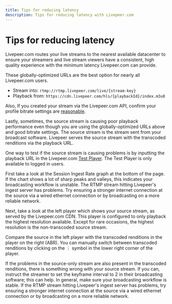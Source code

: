 ```yaml
---
title: Tips for reducing latency
description: Tips for reducing latency with Livepeer.com
---
```


# Tips for reducing latency

Livepeer.com routes your live streams to the nearest available datacenter to
ensure your streamers and live stream viewers have a consistent, high quality
experience with the minimum latency Livepeer.com can provide.

These globally-optimized URLs are the best option for nearly all Livepeer.com
users.

- Stream into: `rtmp://rtmp.livepeer.com/live/{stream-key}`
- Playback from: `https://cdn.livepeer.com/hls/{playbackId}/index.m3u8`

Also, If you created your stream via the Livepeer.com API, confirm your profile
bitrate settings are
[reasonable](https://developer.apple.com/documentation/http_live_streaming/hls_authoring_specification_for_apple_devices).

Lastly, sometimes, the source stream is causing poor playback performance even
though you are using the globally-optimized URLs above and good bitrate
settings. The source stream is the stream sent from your broadcast software.
Livepeer serves the source stream with the transcoded renditions via the
playback URL.

One way to test if the source stream is causing problems is by inputting the
playback URL in the Livepeer.com [Test Player](/app/test-player). The Test
Player is only available to logged in users.

First take a look at the Session Ingest Rate graph at the bottom of the page. If
the chart shows a lot of sharp peaks and valleys, this indicates your
broadcasting workflow is unstable. The RTMP stream hitting Livepeer's ingest
server has problems. Try ensuring a stronger internet connection at the source
via a wired ethernet connection or by broadcasting on a more reliable network.

Next, take a look at the left player which shows your source stream, as served
by the Livepeer.com CDN. This player is configured to only playback the highest
resolution available. Except for rare occasions, the highest resolution is the
non-transcoded source stream.

Compare the source in the left player with the transcoded renditions in the
player on the right (ABR). You can manually switch between transcoded renditions
by clicking on the ⋮ symbol in the lower right corner of the player.

If the problems in the source-only stream are also present in the transcoded
renditions, there is something wrong with your source stream. If you can,
instruct the streamer to set the keyframe interval to 2 in their broadcasting
software; this can help. In general, make sure your broadcasting workflow is
stable. If the RTMP stream hitting Livepeer's ingest server has problems, try
ensuring a stronger internet connection at the source via a wired ethernet
connection or by broadcasting on a more reliable network.
